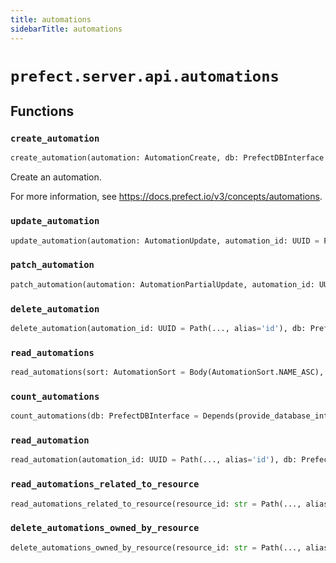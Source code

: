 ```yaml
---
title: automations
sidebarTitle: automations
---
```


# `prefect.server.api.automations`

## Functions

### `create_automation` <sup><a href="https://github.com/PrefectHQ/prefect/blob/main/src/prefect/server/api/automations.py#L39" target="_blank"><Icon icon="github" style="width: 14px; height: 14px;" /></a></sup>

```python
create_automation(automation: AutomationCreate, db: PrefectDBInterface = Depends(provide_database_interface)) -> Automation
```


Create an automation.

For more information, see https://docs.prefect.io/v3/concepts/automations.


### `update_automation` <sup><a href="https://github.com/PrefectHQ/prefect/blob/main/src/prefect/server/api/automations.py#L96" target="_blank"><Icon icon="github" style="width: 14px; height: 14px;" /></a></sup>

```python
update_automation(automation: AutomationUpdate, automation_id: UUID = Path(..., alias='id'), db: PrefectDBInterface = Depends(provide_database_interface)) -> None
```

### `patch_automation` <sup><a href="https://github.com/PrefectHQ/prefect/blob/main/src/prefect/server/api/automations.py#L139" target="_blank"><Icon icon="github" style="width: 14px; height: 14px;" /></a></sup>

```python
patch_automation(automation: AutomationPartialUpdate, automation_id: UUID = Path(..., alias='id'), db: PrefectDBInterface = Depends(provide_database_interface)) -> None
```

### `delete_automation` <sup><a href="https://github.com/PrefectHQ/prefect/blob/main/src/prefect/server/api/automations.py#L165" target="_blank"><Icon icon="github" style="width: 14px; height: 14px;" /></a></sup>

```python
delete_automation(automation_id: UUID = Path(..., alias='id'), db: PrefectDBInterface = Depends(provide_database_interface)) -> None
```

### `read_automations` <sup><a href="https://github.com/PrefectHQ/prefect/blob/main/src/prefect/server/api/automations.py#L180" target="_blank"><Icon icon="github" style="width: 14px; height: 14px;" /></a></sup>

```python
read_automations(sort: AutomationSort = Body(AutomationSort.NAME_ASC), limit: int = LimitBody(), offset: int = Body(0, ge=0), automations: Optional[AutomationFilter] = None, db: PrefectDBInterface = Depends(provide_database_interface)) -> Sequence[Automation]
```

### `count_automations` <sup><a href="https://github.com/PrefectHQ/prefect/blob/main/src/prefect/server/api/automations.py#L198" target="_blank"><Icon icon="github" style="width: 14px; height: 14px;" /></a></sup>

```python
count_automations(db: PrefectDBInterface = Depends(provide_database_interface)) -> int
```

### `read_automation` <sup><a href="https://github.com/PrefectHQ/prefect/blob/main/src/prefect/server/api/automations.py#L206" target="_blank"><Icon icon="github" style="width: 14px; height: 14px;" /></a></sup>

```python
read_automation(automation_id: UUID = Path(..., alias='id'), db: PrefectDBInterface = Depends(provide_database_interface)) -> Automation
```

### `read_automations_related_to_resource` <sup><a href="https://github.com/PrefectHQ/prefect/blob/main/src/prefect/server/api/automations.py#L222" target="_blank"><Icon icon="github" style="width: 14px; height: 14px;" /></a></sup>

```python
read_automations_related_to_resource(resource_id: str = Path(..., alias='resource_id'), db: PrefectDBInterface = Depends(provide_database_interface)) -> Sequence[Automation]
```

### `delete_automations_owned_by_resource` <sup><a href="https://github.com/PrefectHQ/prefect/blob/main/src/prefect/server/api/automations.py#L234" target="_blank"><Icon icon="github" style="width: 14px; height: 14px;" /></a></sup>

```python
delete_automations_owned_by_resource(resource_id: str = Path(..., alias='resource_id'), db: PrefectDBInterface = Depends(provide_database_interface)) -> None
```

